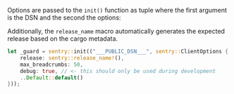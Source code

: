 Options are passed to the `init()` function as tuple where the first argument is the DSN and the second the options:

Additionally, the `release_name` macro automatically generates the expected release based on the cargo metadata.


```rust
let _guard = sentry::init(("___PUBLIC_DSN___", sentry::ClientOptions {
    release: sentry::release_name!(),
    max_breadcrumbs: 50,
    debug: true, // <- this should only be used during development
    ..Default::default()
}));
```
